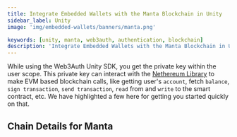 ```yaml
---
title: Integrate Embedded Wallets with the Manta Blockchain in Unity
sidebar_label: Unity
image: 'img/embedded-wallets/banners/manta.png'

keywords: [unity, manta, web3auth, authentication, blockchain]
description: 'Integrate Embedded Wallets with the Manta Blockchain in Unity | Embedded Wallets'
---
```



While using the Web3Auth Unity SDK, you get the private key within the user scope. This private key can interact with the [Nethereum Library](https://nethereum.com/) to make EVM based blockchain calls, like getting user's `account`, fetch `balance`, `sign transaction`, `send transaction`, `read` from and `write` to the smart contract, etc. We have highlighted a few here for getting you started quickly on that.

## Chain Details for Manta

<ChainDetailsManta />

<EVMInteraction />
